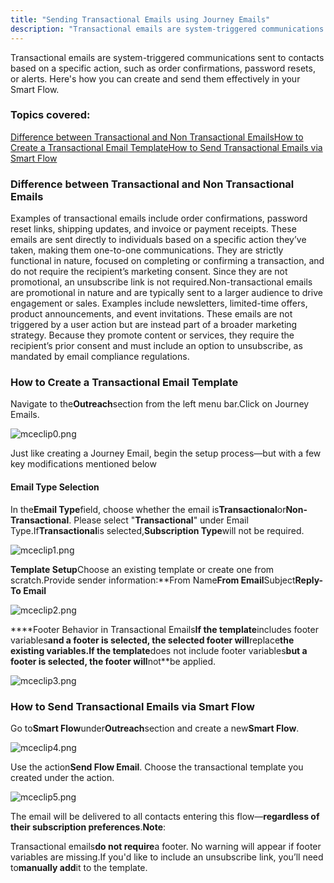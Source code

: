 ```yaml
---
title: "Sending Transactional Emails using Journey Emails"
description: "Transactional emails are system-triggered communications sent to contacts based on a specific action, such as order confirmations, password resets, or..."
---
```


Transactional emails are system-triggered communications sent to contacts based on a specific action, such as order confirmations, password resets, or alerts. Here's how you can create and send them effectively in your Smart Flow.

### Topics covered:

[Difference between Transactional and Non Transactional Emails](https://support.salesmate.io/hc/en-us/articles/48071913159449-Sending-Transactional-Emails-using-Journey-Emails#h_01K06XE95E30JM87QZQAX3X7GY)[How to Create a Transactional Email Template](https://support.salesmate.io/hc/en-us/articles/48071913159449-Sending-Transactional-Emails-using-Journey-Emails#h_01JZBBB1WT1X8M4KEJ0KA5PMZ2)[How to Send Transactional Emails via Smart Flow](https://support.salesmate.io/hc/en-us/articles/48071913159449-Sending-Transactional-Emails-using-Journey-Emails#h_01JZBBB1WTW5T66YG27MSGWGH3)

### Difference between Transactional and Non Transactional Emails

Examples of transactional emails include order confirmations, password reset links, shipping updates, and invoice or payment receipts. These emails are sent directly to individuals based on a specific action they’ve taken, making them one-to-one communications. They are strictly functional in nature, focused on completing or confirming a transaction, and do not require the recipient’s marketing consent. Since they are not promotional, an unsubscribe link is not required.Non-transactional emails are promotional in nature and are typically sent to a larger audience to drive engagement or sales. Examples include newsletters, limited-time offers, product announcements, and event invitations. These emails are not triggered by a user action but are instead part of a broader marketing strategy. Because they promote content or services, they require the recipient’s prior consent and must include an option to unsubscribe, as mandated by email compliance regulations.

### How to Create a Transactional Email Template

Navigate to the**Outreach**section from the left menu bar.Click on Journey Emails.

![mceclip0.png](./images/mceclip0-5.png)

Just like creating a Journey Email, begin the setup process—but with a few key modifications mentioned below

#### Email Type Selection

In the**Email Type**field, choose whether the email is**Transactional**or**Non-Transactional**. Please select "**Transactional**" under Email Type.If**Transactional**is selected,**Subscription Type**will not be required.

![mceclip1.png](./images/mceclip1-3.png)

**Template Setup**Choose an existing template or create one from scratch.Provide sender information:**From Name****From Email****Subject****Reply-To Email****

![mceclip2.png](./images/mceclip2-3.png)

****Footer Behavior in Transactional Emails**If the template**includes footer variables**and a footer is selected, the selected footer will**replace**the existing variables.If the template**does not include footer variables**but a footer is selected, the footer will**not**be applied.

![mceclip3.png](./images/mceclip3-3.png)

### How to Send Transactional Emails via Smart Flow

Go to**Smart Flow**under**Outreach**section and create a new**Smart Flow**.

![mceclip4.png](./images/mceclip4-2.png)

Use the action**Send Flow Email**. Choose the transactional template you created under the action.

![mceclip5.png](./images/mceclip5-2.png)

The email will be delivered to all contacts entering this flow—**regardless of their subscription preferences**.**Note**:

Transactional emails**do not require**a footer. No warning will appear if footer variables are missing.If you'd like to include an unsubscribe link, you’ll need to**manually add**it to the template.
